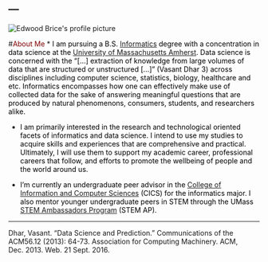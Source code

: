 ---
---
<link rel="stylesheet" href="edwoodbrice_styles" type="text/css">

<img src="images/profile3.svg" alt="Edwood Brice's profile picture" class = "center">

#<span style="color:maroon">About Me</span>
* <span style="color:black">I am pursuing a B.S. [Informatics](https://www.cics.umass.edu/informatics) degree with a concentration in data science at the [University of Massachusetts Amherst](https://www.umass.edu). Data science is concerned with the “[...] extraction of knowledge from large volumes of data that are structured or unstructured [...]” (Vasant Dhar 3) across disciplines including computer science, statistics, biology, healthcare and etc. Informatics encompasses how one can effectively make use of collected data for the sake of answering meaningful questions that are produced by natural phenomenons, consumers, students, and researchers alike.</span> 

* <span style="color:black"> I am primarily interested in the research and technological oriented facets of informatics and data science. I intend to use my studies to acquire skills and experiences that are comprehensive and practical. Ultimately, I will use them to support my academic career, professional careers that follow, and efforts to promote the wellbeing of people and the world around us.</span> 

* <span style="color:black"> I'm currently an undergraduate peer advisor in the [College of Information and Computer Sciences](https://www.cics.umass.edu/) (CICS) for the informatics major. I also mentor younger undergraduate peers in STEM through the UMass [STEM Ambassadors Program](https://www.stemapumass.org/) (STEM AP).</span> 

***

Dhar, Vasant. "Data Science and Prediction." Communications of the ACM56.12 (2013): 64-73. Association for Computing Machinery. ACM, Dec. 2013. Web. 21 Sept. 2016.
